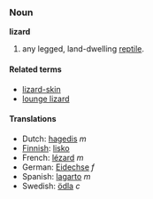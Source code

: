 ===Noun===
'''lizard'''

# any legged, land-dwelling [[reptile]].

====Related terms====
*[[lizard-skin]]
*[[lounge lizard]]

====Translations====
*Dutch: [[hagedis]] ''m''
*[[Finnish]]: [[lisko]]
*French: [[lézard]] ''m''
*German: [[Eidechse]] ''f''
*Spanish: [[lagarto]] ''m''
*Swedish: [[ödla]] ''c''